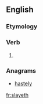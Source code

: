 ==English==

===Etymology===
{{suffix|slay|eth}}

===Verb===
{{en-verb form}}

# {{archaic third-person singular of|slay}}

===Anagrams===
* [[hastely#English|hastely]]

[[fr:slayeth]]